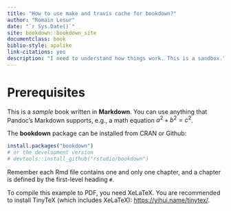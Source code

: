 ```yaml
--- 
title: "How to use make and travis cache for bookdown?"
author: "Romain Lesur"
date: "`r Sys.Date()`"
site: bookdown::bookdown_site
documentclass: book
biblio-style: apalike
link-citations: yes
description: "I need to understand how things work. This is a sandbox."
---
```


# Prerequisites

This is a _sample_ book written in **Markdown**. You can use anything that Pandoc's Markdown supports, e.g., a math equation $a^2 + b^2 = c^2$.

The **bookdown** package can be installed from CRAN or Github:

```r
install.packages("bookdown")
# or the development version
# devtools::install_github("rstudio/bookdown")
```

Remember each Rmd file contains one and only one chapter, and a chapter is defined by the first-level heading `#`. 

To compile this example to PDF, you need XeLaTeX. You are recommended to install TinyTeX (which includes XeLaTeX): <https://yihui.name/tinytex/>.
